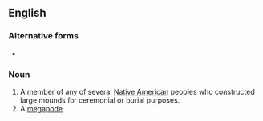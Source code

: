 {{also|moundbuilder|mound-builder}}
==English==

===Alternative forms===
* {{l|en|moundbuilder}}

===Noun===
{{wikipedia}}
{{en-noun}}

# A member of any of several [[Native American]] peoples who constructed large mounds for ceremonial or burial purposes.
# A [[megapode]].
